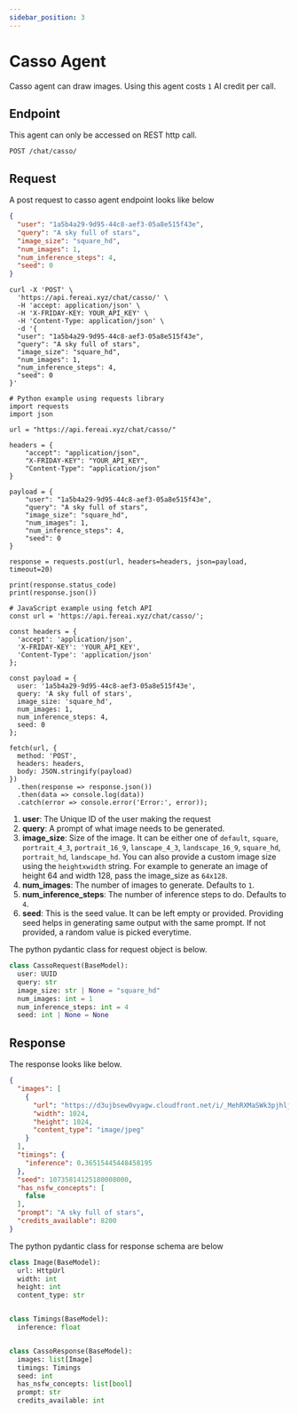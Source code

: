 ```yaml
---
sidebar_position: 3
---
```


# Casso Agent

Casso agent can draw images. Using this agent costs `1` AI credit per call.

## Endpoint

This agent can only be accessed on REST http call.

`POST /chat/casso/`

## Request

A post request to casso agent endpoint looks like below


```json
{
  "user": "1a5b4a29-9d95-44c8-aef3-05a8e515f43e",
  "query": "A sky full of stars",
  "image_size": "square_hd",
  "num_images": 1,
  "num_inference_steps": 4,
  "seed": 0
}
```

<Tabs>
  <TabItem value="curl" label="Shell" default>

```
curl -X 'POST' \
  'https://api.fereai.xyz/chat/casso/' \
  -H 'accept: application/json' \
  -H 'X-FRIDAY-KEY: YOUR_API_KEY' \
  -H 'Content-Type: application/json' \
  -d '{
  "user": "1a5b4a29-9d95-44c8-aef3-05a8e515f43e",
  "query": "A sky full of stars",
  "image_size": "square_hd",
  "num_images": 1,
  "num_inference_steps": 4,
  "seed": 0
}'
```
  </TabItem>
  <TabItem value="python" label="Python">

```
# Python example using requests library
import requests
import json

url = "https://api.fereai.xyz/chat/casso/"

headers = {
    "accept": "application/json",
    "X-FRIDAY-KEY": "YOUR_API_KEY",
    "Content-Type": "application/json"
}

payload = {
    "user": "1a5b4a29-9d95-44c8-aef3-05a8e515f43e",
    "query": "A sky full of stars",
    "image_size": "square_hd",
    "num_images": 1,
    "num_inference_steps": 4,
    "seed": 0
}

response = requests.post(url, headers=headers, json=payload, timeout=20)

print(response.status_code)
print(response.json())
```

  </TabItem>
  <TabItem value="js" label="JavaScript">

```
# JavaScript example using fetch API
const url = 'https://api.fereai.xyz/chat/casso/';

const headers = {
  'accept': 'application/json',
  'X-FRIDAY-KEY': 'YOUR_API_KEY',
  'Content-Type': 'application/json'
};

const payload = {
  user: '1a5b4a29-9d95-44c8-aef3-05a8e515f43e',
  query: 'A sky full of stars',
  image_size: 'square_hd',
  num_images: 1,
  num_inference_steps: 4,
  seed: 0
};

fetch(url, {
  method: 'POST',
  headers: headers,
  body: JSON.stringify(payload)
})
  .then(response => response.json())
  .then(data => console.log(data))
  .catch(error => console.error('Error:', error));
```


  </TabItem>
</Tabs>

1. **user**: The Unique ID of the user making the request
2. **query**: A prompt of what image needs to be generated.
3. **image_size**: Size of the image. It can be either one of `default`, `square`, `portrait_4_3`,
      `portrait_16_9`,
      `lanscape_4_3`,
      `landscape_16_9`,
      `square_hd`,
      `portrait_hd`,
      `landscape_hd`. You can also provide a custom image size using the `heightxwidth` string. For example
      to generate an image of height 64 and width 128, pass the image_size as `64x128`.
4. **num_images**: The number of images to generate. Defaults to `1`.
5. **num_inference_steps**: The number of inference steps to do. Defaults to `4`.
6. **seed**: This is the seed value. It can be left empty or provided. Providing seed helps in generating same output with the same prompt. If not provided, a random value is picked everytime.

The python pydantic class for request object is below.

```python
class CassoRequest(BaseModel):
  user: UUID
  query: str
  image_size: str | None = "square_hd"
  num_images: int = 1
  num_inference_steps: int = 4
  seed: int | None = None
  ```

## Response

The response looks like below.

```json
{
  "images": [
    {
      "url": "https://d3ujbsew0vyagw.cloudfront.net/i/_MehRXMaSWk3pjhljaxRg.jpeg",
      "width": 1024,
      "height": 1024,
      "content_type": "image/jpeg"
    }
  ],
  "timings": {
    "inference": 0.36515445448458195
  },
  "seed": 10735814125180008000,
  "has_nsfw_concepts": [
    false
  ],
  "prompt": "A sky full of stars",
  "credits_available": 8200
}
```

The python pydantic class for response schema are below

```python
class Image(BaseModel):
  url: HttpUrl
  width: int
  height: int
  content_type: str


class Timings(BaseModel):
  inference: float


class CassoResponse(BaseModel):
  images: list[Image]
  timings: Timings
  seed: int
  has_nsfw_concepts: list[bool]
  prompt: str
  credits_available: int

```